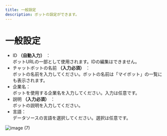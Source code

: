 ```yaml
---
title: 一般設定
description: ボットの設定ができます。
---
```


# 一般設定

* ID **（自動入力）** ：\
  ボットURLの一部として使用されます。IDの編集はできません。
* チャットボットの名前 **（入力必須）** ：\
  ボットの名前を入力してください。ボットの名前は「マイボット」の一覧にも表示されます。
* 企業名：\
  ボットを使用する企業名を入力してください。入力は任意です。
* 説明 **（入力必須）** ：\
  ボットの説明を入力してください。
* 言語：\
  データソースの言語を選択してください。選択は任意です。

![image (7)](../../../.gitbook/assets/image%20(7).png)

